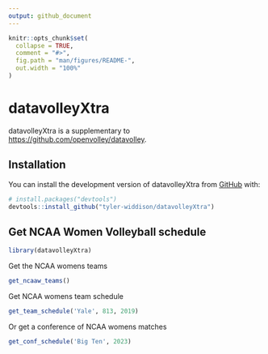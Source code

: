 ```yaml
---
output: github_document
---
```


<!-- README.md is generated from README.Rmd. Please edit that file -->

```r
knitr::opts_chunk$set(
  collapse = TRUE,
  comment = "#>",
  fig.path = "man/figures/README-",
  out.width = "100%"
)
```

# datavolleyXtra

<!-- badges: start -->

<!-- badges: end -->

datavolleyXtra is a supplementary to <https://github.com/openvolley/datavolley>.

## Installation

You can install the development version of datavolleyXtra from [GitHub](https://github.com/) with:

``` r
# install.packages("devtools")
devtools::install_github("tyler-widdison/datavolleyXtra")
```

## Get NCAA Women Volleyball schedule

```r
library(datavolleyXtra)
```

Get the NCAA womens teams

```r
get_ncaaw_teams()
```

Get NCAA womens team schedule

```r
get_team_schedule('Yale', 813, 2019)
```

Or get a conference of NCAA womens matches

```r
get_conf_schedule('Big Ten', 2023)
```
